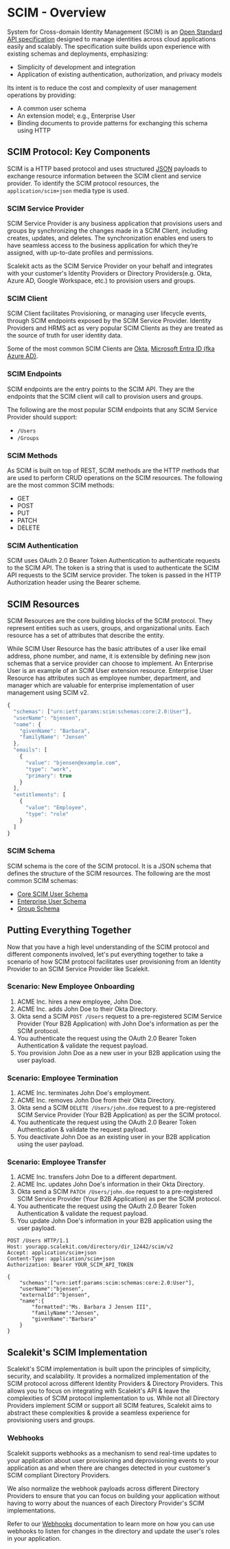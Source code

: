 # SCIM - Overview

System for Cross-domain Identity Management (SCIM) is an [Open Standard API specification](https://datatracker.ietf.org/doc/html/rfc7643#section-2) designed to manage identities across cloud applications easily and scalably. The specification suite builds upon experience with existing schemas and deployments, emphasizing:

- Simplicity of development and integration
- Application of existing authentication, authorization, and privacy models

Its intent is to reduce the cost and complexity of user management operations by providing:

- A common user schema
- An extension model; e.g., Enterprise User
- Binding documents to provide patterns for exchanging this schema using HTTP

## SCIM Protocol: Key Components

SCIM is a HTTP based protocol and uses structured [JSON](https://datatracker.ietf.org/doc/html/rfc7159) payloads to exchange resource information between the SCIM client and service provider. To identify the SCIM protocol resources, the `application/scim+json` media type is used.

### SCIM Service Provider

SCIM Service Provider is any business application that provisions users and groups by synchronizing the changes made in a SCIM Client, including creates, updates, and deletes. The synchronization enables end users to have seamless access to the business application for which they’re assigned, with up-to-date profiles and permissions.

Scalekit acts as the SCIM Service Provider on your behalf and integrates with your customer's Identity Providers or Directory Providers(e.g. Okta, Azure AD, Google Workspace, etc.) to provision users and groups.

### SCIM Client

SCIM Client facilitates Provisioning, or managing user lifecycle events, through SCIM endpoints exposed by the SCIM Service Provider. Identity Providers and HRMS act as very popular SCIM Clients as they are treated as the source of truth for user identity data.

Some of the most common SCIM Clients are [Okta](https://www.okta.com), [Microsoft Entra ID (fka Azure AD)](https://www.microsoft.com/en-in/security/business/identity-access/microsoft-entra-id).

### SCIM Endpoints

SCIM endpoints are the entry points to the SCIM API. They are the endpoints that the SCIM client will call to provision users and groups.

The following are the most popular SCIM endpoints that any SCIM Service Provider should support:

- `/Users`
- `/Groups`

### SCIM Methods

As SCIM is built on top of REST, SCIM methods are the HTTP methods that are used to perform CRUD operations on the SCIM resources. The following are the most common SCIM methods:

- GET
- POST
- PUT
- PATCH
- DELETE

### SCIM Authentication

SCIM uses OAuth 2.0 Bearer Token Authentication to authenticate requests to the SCIM API. The token is a string that is used to authenticate the SCIM API requests to the SCIM service provider. The token is passed in the HTTP Authorization header using the Bearer scheme.

## SCIM Resources

SCIM Resources are the core building blocks of the SCIM protocol. They represent entities such as users, groups, and organizational units. Each resource has a set of attributes that describe the entity.

While SCIM User Resource has the basic attributes of a user like email address, phone number, and name, it is extensible by defining new json schemas that a service provider can choose to implement. An Enterprise User is an example of an SCIM User extension resource. Enterprise User Resource has attributes such as employee number, department, and manager which are valuable for enterprise implementation of user management using SCIM v2.

<CodeWithHeader title="Example SCIM User Representation">

```js
{
  "schemas": ["urn:ietf:params:scim:schemas:core:2.0:User"],
  "userName": "bjensen",
  "name": {
    "givenName": "Barbara",
    "familyName": "Jensen"
  },
  "emails": [
    {
      "value": "bjensen@example.com",
      "type": "work",
      "primary": true
    }
  ],
  "entitlements": [
    {
      "value": "Employee",
      "type": "role"
    }
  ]
}
```

</CodeWithHeader>

### SCIM Schema

SCIM schema is the core of the SCIM protocol. It is a JSON schema that defines the structure of the SCIM resources. The following are the most common SCIM schemas:

- [Core SCIM User Schema](https://datatracker.ietf.org/doc/html/rfc7643#section-4.1)
- [Enterprise User Schema](https://datatracker.ietf.org/doc/html/rfc7643#section-4.3)
- [Group Schema](https://datatracker.ietf.org/doc/html/rfc7643#section-4.2)

## Putting Everything Together

Now that you have a high level understanding of the SCIM protocol and different components involved, let's put everything together to take a scenario of how SCIM protocol facilitates user provisioning from an Identity Provider to an SCIM Service Provider like Scalekit.

### Scenario: New Employee Onboarding

1. ACME Inc. hires a new employee, John Doe.
2. ACME Inc. adds John Doe to their Okta Directory.
3. Okta send a SCIM `POST /Users` request to a pre-registered SCIM Service Provider (Your B2B Application) with John Doe's information as per the SCIM protocol.
4. You authenticate the request using the OAuth 2.0 Bearer Token Authentication & validate the request payload.
5. You provision John Doe as a new user in your B2B application using the user payload.

### Scenario: Employee Termination

1. ACME Inc. terminates John Doe's employment.
2. ACME Inc. removes John Doe from their Okta Directory.
3. Okta send a SCIM `DELETE /Users/john.doe` request to a pre-registered SCIM Service Provider (Your B2B Application) as per the SCIM protocol.
4. You authenticate the request using the OAuth 2.0 Bearer Token Authentication & validate the request payload.
5. You deactivate John Doe as an existing user in your B2B application using the user payload.

### Scenario: Employee Transfer

1. ACME Inc. transfers John Doe to a different department.
2. ACME Inc. updates John Doe's information in their Okta Directory.
3. Okta send a SCIM `PATCH /Users/john.doe` request to a pre-registered SCIM Service Provider (Your B2B Application) as per the SCIM protocol.
4. You authenticate the request using the OAuth 2.0 Bearer Token Authentication & validate the request payload.
5. You update John Doe's information in your B2B application using the user payload.

<CodeWithHeader title="SCIM Create User Request">

```http
POST /Users HTTP/1.1
Host: yourapp.scalekit.com/directory/dir_12442/scim/v2
Accept: application/scim+json
Content-Type: application/scim+json
Authorization: Bearer YOUR_SCIM_API_TOKEN

{
    "schemas":["urn:ietf:params:scim:schemas:core:2.0:User"],
    "userName":"bjensen",
    "externalId":"bjensen",
    "name":{
        "formatted":"Ms. Barbara J Jensen III",
        "familyName":"Jensen",
        "givenName":"Barbara"
    }
}
```

</CodeWithHeader>

## Scalekit's SCIM Implementation

Scalekit's SCIM implementation is built upon the principles of simplicity, security, and scalability. It provides a normalized implementation of the SCIM protocol across different Identity Providers & Directory Providers. This allows you to focus on integrating with Scalekit's API & leave the complexities of SCIM protocol implementation to us. While not all Directory Providers implement SCIM or support all SCIM features, Scalekit aims to abstract these complexities & provide a seamless experience for provisioning users and groups.

### Webhooks

Scalekit supports webhooks as a mechanism to send real-time updates to your application about user provisioning and deprovisioning events to your application as and when there are changes detected in your customer's SCIM compliant Directory Providers.

We also normalize the webhook payloads across different Directory Providers to ensure that you can focus on building your application without having to worry about the nuances of each Directory Provider's SCIM implementations.

Refer to our [Webhooks](/dir-sync/webhooks) documentation to learn more on how you can use webhooks to listen for changes in the directory and update the user's roles in your application.
